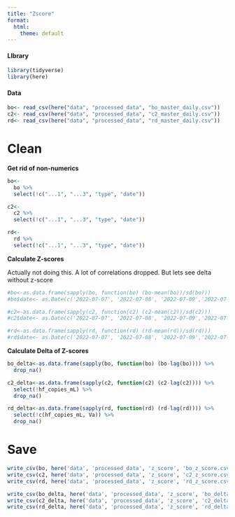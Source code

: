 ```yaml
---
title: "Zscore"
format:
  html:
    theme: default
---
```


#### LIbrary

```r
library(tidyverse)
library(here)
```

#### Data

```r
bo<- read_csv(here("data", "processed_data", "bo_master_daily.csv"))
c2<- read_csv(here("data", "processed_data", "c2_master_daily.csv"))
rd<- read_csv(here("data", "processed_data", "rd_master_daily.csv"))
```

# Clean

**Get rid of non-numerics**

```r
bo<-
  bo %>%
  select(!c("...1", "...3", "type", "date"))

c2<-
  c2 %>%
  select(!c("...1", "...3", "type", "date"))

rd<-
  rd %>%
  select(!c("...1", "...3", "type", "date"))
```

**Calculate Z-scores**

Actually not doing this. A lot of correlations dropped. But lets see delta without z-score

```r
#bo<-as.data.frame(sapply(bo, function(bo) (bo-mean(bo))/sd(bo)))
#bo$date<- as.Date(c('2022-07-07', '2022-07-08', '2022-07-09','2022-07-11', '2022-07-12', '2022-07-13', '2022-07-14', '2022-07-15', '2022-07-16', '2022-07-17', '2022-07-18', '2022-07-19'))

#c2<-as.data.frame(sapply(c2, function(c2) (c2-mean(c2))/sd(c2)))
#c2$date<- as.Date(c('2022-07-07', '2022-07-08', '2022-07-09','2022-07-11', '2022-07-12', '2022-07-13', '2022-07-14', '2022-07-15', '2022-07-16', '2022-07-17', '2022-07-18', '2022-07-19'))

#rd<-as.data.frame(sapply(rd, function(rd) (rd-mean(rd))/sd(rd)))
#rd$date<- as.Date(c('2022-07-07', '2022-07-08', '2022-07-09','2022-07-11', '2022-07-12', '2022-07-13', '2022-07-14', '2022-07-15', '2022-07-16', '2022-07-17', '2022-07-18', '2022-07-19'))
```

**Calculate Delta of Z-scores**

```r
bo_delta<-as.data.frame(sapply(bo, function(bo) (bo-lag(bo)))) %>%
  drop_na() 

c2_delta<-as.data.frame(sapply(c2, function(c2) (c2-lag(c2)))) %>%
  select(!hf_copies_mL) %>%
  drop_na()

rd_delta<-as.data.frame(sapply(rd, function(rd) (rd-lag(rd)))) %>%
  select(!c(hf_copies_mL, Va)) %>%
  drop_na()
```

# Save

```r
write_csv(bo, here('data', 'processed_data', 'z_score', 'bo_z_score.csv'))
write_csv(c2, here('data', 'processed_data', 'z_score', 'c2_z_score.csv'))
write_csv(rd, here('data', 'processed_data', 'z_score', 'rd_z_score.csv'))

write_csv(bo_delta, here('data', 'processed_data', 'z_score', 'bo_delta.csv'))
write_csv(c2_delta, here('data', 'processed_data', 'z_score', 'c2_delta.csv'))
write_csv(rd_delta, here('data', 'processed_data', 'z_score', 'rd_delta.csv'))
```
